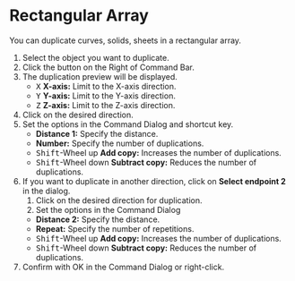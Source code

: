 
# Rectangular Array

<Reference shortcut="" command="Rectangular Array" button="Right of Command Bar" />

You can duplicate curves, solids, sheets in a rectangular array.

1. Select the object you want to duplicate.
2. Click the button <ButtonIcon type="button-rectangular-array" /> on the Right of Command Bar.
3. The duplication preview will be displayed.
   - <kbd>X</kbd> **X-axis:** Limit to the X-axis direction.
   - <kbd>Y</kbd> **Y-axis:** Limit to the Y-axis direction.
   - <kbd>Z</kbd> **Z-axis:** Limit to the Z-axis direction.
4. Click on the desired direction.
5. Set the options in the Command Dialog and shortcut key.
   - **Distance 1:** Specify the distance.
   - **Number:** Specify the number of duplications.
   - <kbd>Shift</kbd>-Wheel up **Add copy:** Increases the number of duplications.
   - <kbd>Shift</kbd>-Wheel down **Subtract copy:** Reduces the number of duplications.
6. If you want to duplicate in another direction, click on **Select endpoint 2** in the dialog.
    1. Click on the desired direction for duplication.
    2. Set the options in the Command Dialog 
      - **Distance 2:** Specify the distance.
      - **Repeat:** Specify the number of repetitions.
      - <kbd>Shift</kbd>-Wheel up **Add copy:** Increases the number of duplications.
      - <kbd>Shift</kbd>-Wheel down **Subtract copy:** Reduces the number of duplications.
7. Confirm with OK in the Command Dialog or right-click.




